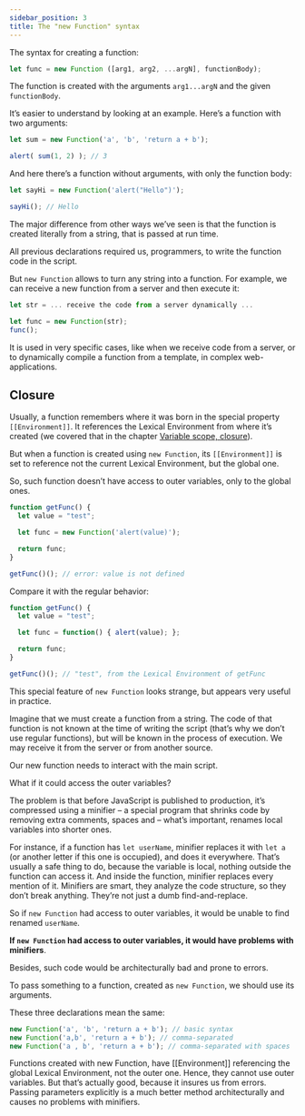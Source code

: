 ```yaml
---
sidebar_position: 3
title: The "new Function" syntax
---
```


The syntax for creating a function:
```js
let func = new Function ([arg1, arg2, ...argN], functionBody);
```

The function is created with the arguments `arg1...argN` and the given `functionBody`.

It’s easier to understand by looking at an example. Here’s a function with two arguments:
```js
let sum = new Function('a', 'b', 'return a + b');

alert( sum(1, 2) ); // 3
```

And here there’s a function without arguments, with only the function body:
```js
let sayHi = new Function('alert("Hello")');

sayHi(); // Hello
```
The major difference from other ways we’ve seen is that the function is created literally from a string, that is passed at run time.

All previous declarations required us, programmers, to write the function code in the script.

But `new Function` allows to turn any string into a function. For example, we can receive a new function from a server and then execute it:
```js
let str = ... receive the code from a server dynamically ...

let func = new Function(str);
func();
```
It is used in very specific cases, like when we receive code from a server, or to dynamically compile a function from a template, in complex web-applications.

## Closure

Usually, a function remembers where it was born in the special property `[[Environment]]`. It references the Lexical Environment from where it’s created (we covered that in the chapter [Variable scope, closure](./variable-scope-closure)).

But when a function is created using `new Function`, its `[[Environment]]` is set to reference not the current Lexical Environment, but the global one.

So, such function doesn’t have access to outer variables, only to the global ones.
```js {4}
function getFunc() {
  let value = "test";

  let func = new Function('alert(value)');

  return func;
}

getFunc()(); // error: value is not defined
```
Compare it with the regular behavior:
```js {4}
function getFunc() {
  let value = "test";

  let func = function() { alert(value); };

  return func;
}

getFunc()(); // "test", from the Lexical Environment of getFunc
```
This special feature of `new Function` looks strange, but appears very useful in practice.

Imagine that we must create a function from a string. The code of that function is not known at the time of writing the script (that’s why we don’t use regular functions), but will be known in the process of execution. We may receive it from the server or from another source.

Our new function needs to interact with the main script.

What if it could access the outer variables?

The problem is that before JavaScript is published to production, it’s compressed using a minifier – a special program that shrinks code by removing extra comments, spaces and – what’s important, renames local variables into shorter ones.

For instance, if a function has `let userName`, minifier replaces it with `let a` (or another letter if this one is occupied), and does it everywhere. That’s usually a safe thing to do, because the variable is local, nothing outside the function can access it. And inside the function, minifier replaces every mention of it. Minifiers are smart, they analyze the code structure, so they don’t break anything. They’re not just a dumb find-and-replace.

So if `new Function` had access to outer variables, it would be unable to find renamed `userName`.

**If `new Function` had access to outer variables, it would have problems with minifiers**.

Besides, such code would be architecturally bad and prone to errors.

To pass something to a function, created as `new Function`, we should use its arguments.

These three declarations mean the same:
```js
new Function('a', 'b', 'return a + b'); // basic syntax
new Function('a,b', 'return a + b'); // comma-separated
new Function('a , b', 'return a + b'); // comma-separated with spaces
```
Functions created with new Function, have [[Environment]] referencing the global Lexical Environment, not the outer one. Hence, they cannot use outer variables. But that’s actually good, because it insures us from errors. Passing parameters explicitly is a much better method architecturally and causes no problems with minifiers.